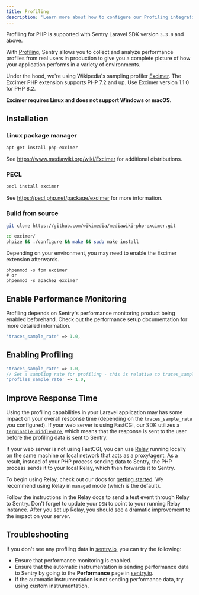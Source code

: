 ```yaml
---
title: Profiling
description: 'Learn more about how to configure our Profiling integration and start profiling your code.'
---
```


<Note>

Profiling for PHP is supported with Sentry Laravel SDK version `3.3.0` and above.

</Note>

With [Profiling](/product/profiling/), Sentry allows you to collect and analyze performance profiles from real users in production to give you a complete picture of how your application performs in a variety of environments.

Under the hood, we're using Wikipedia's sampling profiler [Excimer](https://github.com/wikimedia/mediawiki-php-excimer).
The Excimer PHP extension supports PHP 7.2 and up. Use Excimer version 1.1.0 for PHP 8.2. 

**Excimer requires Linux and does not support Windows or macOS.**

## Installation

### Linux package manager

```bash
apt-get install php-excimer
```

See https://www.mediawiki.org/wiki/Excimer for additional distributions.

### PECL

```bash
pecl install excimer
```

See https://pecl.php.net/package/excimer for more information.

### Build from source

```bash
git clone https://github.com/wikimedia/mediawiki-php-excimer.git

cd excimer/
phpize && ./configure && make && sudo make install
```

Depending on your environment, you may need to enable the Excimer extension afterwards.

```
phpenmod -s fpm excimer
# or
phpenmod -s apache2 excimer
```

## Enable Performance Monitoring

Profiling depends on Sentry's performance monitoring product being enabled beforehand.
Check out the <PlatformLink to="/performance/">performance setup</PlatformLink> documentation for more detailed information.

```php {filename:config/sentry.php}
'traces_sample_rate' => 1.0,
```

## Enabling Profiling

```php {filename:config/sentry.php}
'traces_sample_rate' => 1.0,
// Set a sampling rate for profiling - this is relative to traces_sample_rate
'profiles_sample_rate' => 1.0,
```

## Improve Response Time

Using the profiling capabilities in your Laravel application may has some impact on your overall response time (depending on the `traces_sample_rate` you configured).
If your web server is using FastCGI, our SDK utilizes a [`terminable middleware`](https://laravel.com/docs/10.x/middleware#terminable-middleware), which means that the response is sent to the user before the profiling data is sent to Sentry.

If your web server is not using FastCGI, you can use [Relay](/product/relay/getting-started/) running locally on the same machine or local network that acts as a proxy/agent. As a result, instead of your PHP process sending data to Sentry, the PHP process sends it to your local Relay, which then forwards it to Sentry.

To begin using Relay, check out our docs for [getting started](/product/relay/getting-started/).
We recommend using Relay in `managed` mode (which is the default).

Follow the instructions in the Relay docs to send a test event through Relay to Sentry.
Don't forget to update your `DSN` to point to your running Relay instance.
After you set up Relay, you should see a dramatic improvement to the impact on your server.

## Troubleshooting

If you don't see any profiling data in [sentry.io](https://sentry.io), you can try the following:

- Ensure that performance monitoring <PlatformLink to="/performance/">is enabled</PlatformLink>.
- Ensure that the automatic instrumentation is sending performance data to Sentry by going to the **Performance** page in [sentry.io](https://sentry.io).
- If the automatic instrumentation is not sending performance data, try using <PlatformLink to="/performance/instrumentation/custom-instrumentation">custom instrumentation</PlatformLink>.
